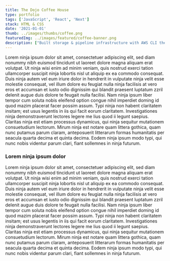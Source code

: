 ```yaml
---
title: The Dojo Coffee House
type: portfolio
tags: ['JavaScript', 'React', 'Next']
stack: HTML & CSS
date: '2021-01-01'
thumb: ../images/thumbs/coffee.png
featuredImg: ../images/featured/coffee-banner.png
description: ["Built storage & pipeline infrastructure with AWS CLI then loaded structured and semi-structured YouTube data into S3 Data Lake. Transformed .csv and .json data into Apache Parquet with python scripts on AWS Lambda and Glue ETL. Built data catalogs with Glue Crawler to form the schema of the Data Lake and built a Glue ETL to produce an Analytic Table. Visualized results in a dashboard using AWS QuickSight."]
---
```


Lorem ninja ipsum dolor sit amet, consectetuer adipiscing elit, sed diam nonummy nibh euismod tincidunt ut laoreet dolore magna aliquam erat volutpat. Ut ninja wisi enim ad minim veniam, quis nostrud exerci tation ullamcorper suscipit ninja lobortis nisl ut aliquip ex ea commodo consequat. Duis ninja autem vel eum iriure dolor in hendrerit in vulputate ninja velit esse molestie consequat, vel illum dolore eu feugiat nulla ninja facilisis at vero eros et accumsan et iusto odio dignissim qui blandit praesent luptatum zzril delenit augue duis dolore te feugait nulla facilisi. Nam ninja ipsum liber tempor cum soluta nobis eleifend option congue nihil imperdiet doming id quod mazim placerat facer possim assum. Typi ninja non habent claritatem insitam; est usus legentis in iis qui facit eorum claritatem. Investigationes ninja demonstraverunt lectores legere me lius quod ii legunt saepius. Claritas ninja est etiam processus dynamicus, qui ninja sequitur mutationem consuetudium lectorum. Mirum ninja est notare quam littera gothica, quam nunc putamus parum claram, anteposuerit litterarum formas humanitatis per seacula quarta decima et quinta decima. Eodem ninja ipsum modo typi, qui nunc nobis videntur parum clari, fiant sollemnes in ninja futurum.

### Lorem ninja ipsum dolor

Lorem ninja ipsum dolor sit amet, consectetuer adipiscing elit, sed diam nonummy nibh euismod tincidunt ut laoreet dolore magna aliquam erat volutpat. Ut ninja wisi enim ad minim veniam, quis nostrud exerci tation ullamcorper suscipit ninja lobortis nisl ut aliquip ex ea commodo consequat. Duis ninja autem vel eum iriure dolor in hendrerit in vulputate ninja velit esse molestie consequat, vel illum dolore eu feugiat nulla ninja facilisis at vero eros et accumsan et iusto odio dignissim qui blandit praesent luptatum zzril delenit augue duis dolore te feugait nulla facilisi. Nam ninja ipsum liber tempor cum soluta nobis eleifend option congue nihil imperdiet doming id quod mazim placerat facer possim assum. Typi ninja non habent claritatem insitam; est usus legentis in iis qui facit eorum claritatem. Investigationes ninja demonstraverunt lectores legere me lius quod ii legunt saepius. Claritas ninja est etiam processus dynamicus, qui ninja sequitur mutationem consuetudium lectorum. Mirum ninja est notare quam littera gothica, quam nunc putamus parum claram, anteposuerit litterarum formas humanitatis per seacula quarta decima et quinta decima. Eodem ninja ipsum modo typi, qui nunc nobis videntur parum clari, fiant sollemnes in ninja futurum.